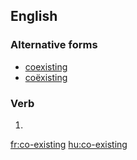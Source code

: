 ==English==

===Alternative forms===
* [[coexisting]] {{qualifier|US}}
* [[coëxisting]]

===Verb===
{{head|en}}

# {{present participle of|co-exist|lang=en}}

[[fr:co-existing]]
[[hu:co-existing]]